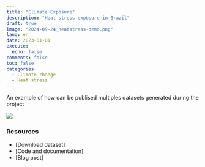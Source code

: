 ```yaml
---
title: "Climate Exposure"
description: "Heat stress exposure in Brazil"
draft: true
image: "2024-09-24_heatstress-demo.png"
lang: en
date: 2023-01-01
execute:
  echo: false
comments: false
toc: false
categories:
  - Climate change
  - Heat stress
---
```


An example of how can be publised multiples datasets generated during the project

[![](2024-09-24_heatstress-demo.png)]{fig-align="center" width="100%"}



### Resources

- [Download dataset]
- [Code and documentation]
- [Blog post]
